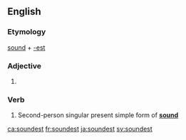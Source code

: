==English==

===Etymology===
[[sound]] + [[-est]]

===Adjective===
{{head|en}}

# {{en-superlative of|sound}}

===Verb===
{{en-verb form}}

# {{context|archaic|lang=en}} Second-person singular present simple form of '''[[sound]]'''

[[ca:soundest]]
[[fr:soundest]]
[[ja:soundest]]
[[sv:soundest]]